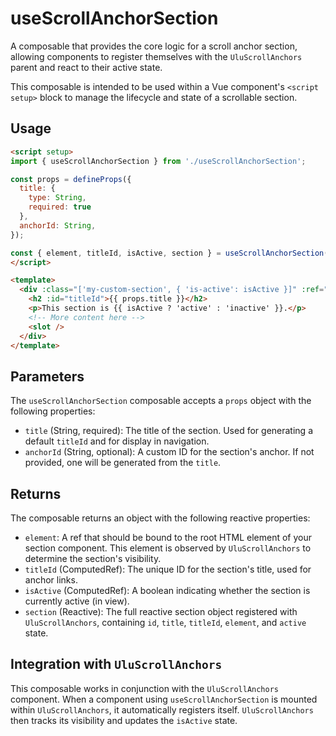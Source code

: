 # useScrollAnchorSection

A composable that provides the core logic for a scroll anchor section, allowing components to register themselves with the `UluScrollAnchors` parent and react to their active state.

This composable is intended to be used within a Vue component's `<script setup>` block to manage the lifecycle and state of a scrollable section.

## Usage

```html
<script setup>
import { useScrollAnchorSection } from './useScrollAnchorSection';

const props = defineProps({
  title: {
    type: String,
    required: true
  },
  anchorId: String,
});

const { element, titleId, isActive, section } = useScrollAnchorSection(props);
</script>

<template>
  <div :class="['my-custom-section', { 'is-active': isActive }]" :ref="element">
    <h2 :id="titleId">{{ props.title }}</h2>
    <p>This section is {{ isActive ? 'active' : 'inactive' }}.</p>
    <!-- More content here -->
    <slot />
  </div>
</template>
```

## Parameters

The `useScrollAnchorSection` composable accepts a `props` object with the following properties:

- `title` (String, required): The title of the section. Used for generating a default `titleId` and for display in navigation.
- `anchorId` (String, optional): A custom ID for the section's anchor. If not provided, one will be generated from the `title`.

## Returns

The composable returns an object with the following reactive properties:

- `element`: A ref that should be bound to the root HTML element of your section component. This element is observed by `UluScrollAnchors` to determine the section's visibility.
- `titleId` (ComputedRef): The unique ID for the section's title, used for anchor links.
- `isActive` (ComputedRef): A boolean indicating whether the section is currently active (in view).
- `section` (Reactive): The full reactive section object registered with `UluScrollAnchors`, containing `id`, `title`, `titleId`, `element`, and `active` state.

## Integration with `UluScrollAnchors`

This composable works in conjunction with the `UluScrollAnchors` component. When a component using `useScrollAnchorSection` is mounted within `UluScrollAnchors`, it automatically registers itself. `UluScrollAnchors` then tracks its visibility and updates the `isActive` state.
